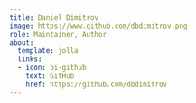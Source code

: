 ```yaml
---
title: Daniel Dimitrov
image: https://www.github.com/dbdimitrov.png
role: Maintainer, Author
about:
  template: jolla
  links:
  - icon: bi-github
    text: GitHub
    href: https://github.com/dbdimitrov
---
```


